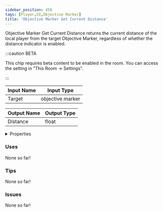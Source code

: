 ```yaml
---
sidebar_position: 458
tags: [Player,UI,Objective Marker]
title: 'Objective Marker Get Current Distance'
---
```


Objective Marker Get Current Distance returns the current distance of the local player from the target Objective Marker, regardless of whether the distance indicator is enabled.

:::caution BETA

This chip requires beta content to be enabled in the room. You can access the setting in "This Room -> Settings".

:::




<EsbSvg />

| Input Name | Input Type |
|-----------|-----------|
| Target | objective marker |

| Output Name | Output Type |
|-----------|-----------|
| Distance | float |


<details>
  <summary>Properties</summary>
  <div>
    <div>
    <table>
      <thead>
        <tr>
          <th>Is beta required?</th>
          <th>✅</th>
        </tr>
        <tr>
          <th>Is this chip a trolling risk?</th>
          <th>❌</th>
        </tr>
        <tr>
          <th>Is this chip a role assignment risk?</th>
          <th>❌</th>
        </tr>
        <tr>
          <th>Chip UUID</th>
          <th>a4ab4e75-1031-4f68-9631-ef31f131c708</th>
        </tr>
      </thead>
    </table>
    </div>
  </div>
</details>

### Uses

None so far!

### Tips

None so far!

### Issues

None so far!